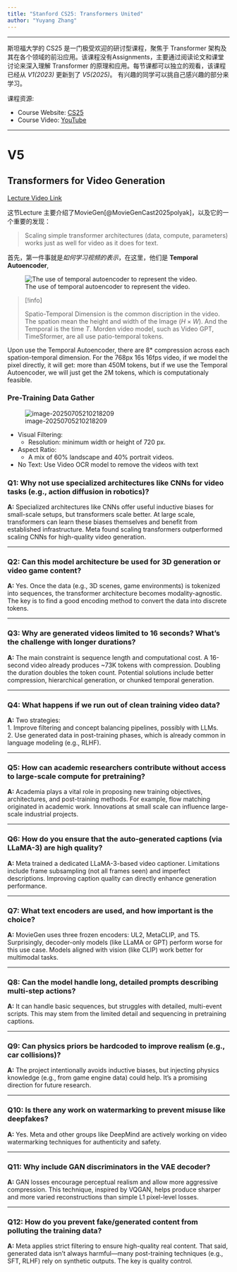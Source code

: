 ```yaml
---
title: "Stanford CS25: Transformers United"
author: "Yuyang Zhang"
---
```


------------------------------------------------------------------------

斯坦福大学的 CS25 是一门极受欢迎的研讨型课程，聚焦于 Transformer 架构及其在各个领域的前沿应用。该课程没有Assignments，主要通过阅读论文和课堂讨论来深入理解 Transformer 的原理和应用。每节课都可以独立的观看，该课程已经从 *V1(2023)* 更新到了 *V5(2025)*。 有兴趣的同学可以挑自己感兴趣的部分来学习。

课程资源:

-   Course Website: [CS25](https://web.stanford.edu/class/cs25/)
-   Course Video: [YouTube](https://www.youtube.com/playlist?list=PLoROMvodv4rNiJRchCzutFw5ItR_Z27CM)

------------------------------------------------------------------------





# V5



## Transformers for Video Generation
[Lecture Video Link](https://www.youtube.com/watch?v=YGHF8_tf--g&list=PLoROMvodv4rNiJRchCzutFw5ItR_Z27CM&index=43)

这节Lecture 主要介绍了MovieGen[@MovieGenCast2025polyak]，以及它的一个重要的发现：

> Scaling simple transformer architectures (data, compute, parameters) works just as well for video as it does for text.

首先，第一件事就是*如何学习视频的表示*，在这里，他们是 **Temporal Autoencoder**, 

![The use of temporal autoencoder to represent the video.](stanford-cs25.assets/image-20250705153349860.png)

> [!info]
>
> Spatio-Temporal Dimension is the common discription in the video. The spation mean the height and width of the Image ($H \times W$). And the Temporal is the time $T$. Morden video model, such as Video GPT, TimeSformer, are all use patio-temporal tokens.



Upon use the Temporal Autoencoder, there are 8* compression across each spation-temporal dimension. For the 768px 16s 16fps video, if we model the pixel directly, it will get: more than 450M tokens, but if we use the Temporal Autoencoder, we will just get the 2M tokens, which is computationaly feasible. 





### Pre-Training Data Gather 

![image-20250705210218209](stanford-cs25.assets/data-process-steps.png)

- Visual Filtering:
  - Resolution: minimum width or height of 720 px.

- Aspect Ratio:
  - A mix of 60% landscape and 40% portrait videos.
- No Text: Use Video OCR model to remove the videos with text



### Q1: Why not use specialized architectures like CNNs for video tasks (e.g., action diffusion in robotics)?
**A:** Specialized architectures like CNNs offer useful inductive biases for small-scale setups, but transformers scale better. At large scale, transformers can learn these biases themselves and benefit from established infrastructure. Meta found scaling transformers outperformed scaling CNNs for high-quality video generation.

---

### Q2: Can this model architecture be used for 3D generation or video game content?
**A:** Yes. Once the data (e.g., 3D scenes, game environments) is tokenized into sequences, the transformer architecture becomes modality-agnostic. The key is to find a good encoding method to convert the data into discrete tokens.

---

### Q3: Why are generated videos limited to 16 seconds? What’s the challenge with longer durations?
**A:** The main constraint is sequence length and computational cost. A 16-second video already produces ~73K tokens with compression. Doubling the duration doubles the token count. Potential solutions include better compression, hierarchical generation, or chunked temporal generation.

---

### Q4: What happens if we run out of clean training video data?
**A:** Two strategies:  
1. Improve filtering and concept balancing pipelines, possibly with LLMs.  
2. Use generated data in post-training phases, which is already common in language modeling (e.g., RLHF).

---

### Q5: How can academic researchers contribute without access to large-scale compute for pretraining?
**A:** Academia plays a vital role in proposing new training objectives, architectures, and post-training methods. For example, flow matching originated in academic work. Innovations at small scale can influence large-scale industrial projects.

---

### Q6: How do you ensure that the auto-generated captions (via LLaMA-3) are high quality?
**A:** Meta trained a dedicated LLaMA-3-based video captioner. Limitations include frame subsampling (not all frames seen) and imperfect descriptions. Improving caption quality can directly enhance generation performance.

---

### Q7: What text encoders are used, and how important is the choice?
**A:** MovieGen uses three frozen encoders: UL2, MetaCLIP, and T5. Surprisingly, decoder-only models (like LLaMA or GPT) perform worse for this use case. Models aligned with vision (like CLIP) work better for multimodal tasks.

---

### Q8: Can the model handle long, detailed prompts describing multi-step actions?
**A:** It can handle basic sequences, but struggles with detailed, multi-event scripts. This may stem from the limited detail and sequencing in pretraining captions.

---

### Q9: Can physics priors be hardcoded to improve realism (e.g., car collisions)?
**A:** The project intentionally avoids inductive biases, but injecting physics knowledge (e.g., from game engine data) could help. It's a promising direction for future research.

---

### Q10: Is there any work on watermarking to prevent misuse like deepfakes?
**A:** Yes. Meta and other groups like DeepMind are actively working on video watermarking techniques for authenticity and safety.

---

### Q11: Why include GAN discriminators in the VAE decoder?
**A:** GAN losses encourage perceptual realism and allow more aggressive compression. This technique, inspired by VQGAN, helps produce sharper and more varied reconstructions than simple L1 pixel-level losses.

---

### Q12: How do you prevent fake/generated content from polluting the training data?
**A:** Meta applies strict filtering to ensure high-quality real content. That said, generated data isn’t always harmful—many post-training techniques (e.g., SFT, RLHF) rely on synthetic outputs. The key is quality control.